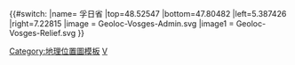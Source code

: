 {{#switch:{{{1}}}
|name= 孚日省
|top=48.52547
|bottom=47.80482
|left=5.387426
|right=7.22815
|image = Geoloc-Vosges-Admin.svg
|image1 = Geoloc-Vosges-Relief.svg
}}<noinclude>{{Location map/Info}}
[[Category:地理位置圖模板]]
[[Category:法国各省地理位置图模板|V]]
</noinclude>